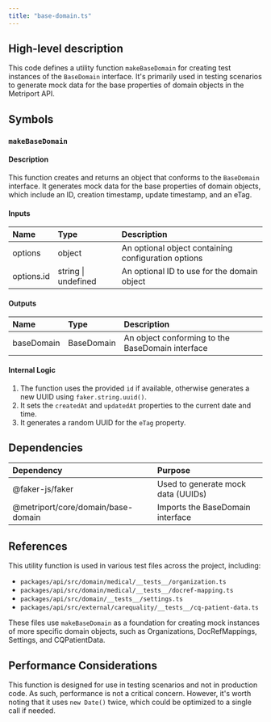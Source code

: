 ```yaml
---
title: "base-domain.ts"
---
```


## High-level description
This code defines a utility function `makeBaseDomain` for creating test instances of the `BaseDomain` interface. It's primarily used in testing scenarios to generate mock data for the base properties of domain objects in the Metriport API.

## Symbols

### `makeBaseDomain`
#### Description
This function creates and returns an object that conforms to the `BaseDomain` interface. It generates mock data for the base properties of domain objects, which include an ID, creation timestamp, update timestamp, and an eTag.

#### Inputs
| Name | Type | Description |
|:-----|:-----|:------------|
| options | object | An optional object containing configuration options |
| options.id | string \| undefined | An optional ID to use for the domain object |

#### Outputs
| Name | Type | Description |
|:-----|:-----|:------------|
| baseDomain | BaseDomain | An object conforming to the BaseDomain interface |

#### Internal Logic
1. The function uses the provided `id` if available, otherwise generates a new UUID using `faker.string.uuid()`.
2. It sets the `createdAt` and `updatedAt` properties to the current date and time.
3. It generates a random UUID for the `eTag` property.

## Dependencies
| Dependency | Purpose |
|:-----------|:--------|
| @faker-js/faker | Used to generate mock data (UUIDs) |
| @metriport/core/domain/base-domain | Imports the BaseDomain interface |

## References
This utility function is used in various test files across the project, including:
- `packages/api/src/domain/medical/__tests__/organization.ts`
- `packages/api/src/domain/medical/__tests__/docref-mapping.ts`
- `packages/api/src/domain/__tests__/settings.ts`
- `packages/api/src/external/carequality/__tests__/cq-patient-data.ts`

These files use `makeBaseDomain` as a foundation for creating mock instances of more specific domain objects, such as Organizations, DocRefMappings, Settings, and CQPatientData.

## Performance Considerations
This function is designed for use in testing scenarios and not in production code. As such, performance is not a critical concern. However, it's worth noting that it uses `new Date()` twice, which could be optimized to a single call if needed.